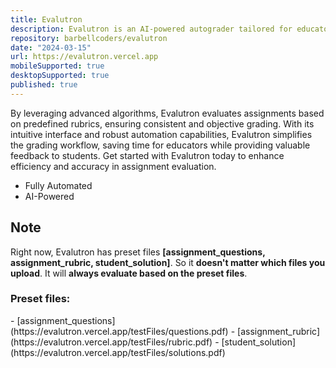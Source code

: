 ```yaml
---
title: Evalutron
description: Evalutron is an AI-powered autograder tailored for educators and institutions to streamline the grading process of student assignments
repository: barbellcoders/evalutron
date: "2024-03-15"
url: https://evalutron.vercel.app
mobileSupported: true
desktopSupported: true
published: true
---
```


By leveraging advanced algorithms, Evalutron evaluates assignments based on predefined rubrics, ensuring consistent and objective grading. With its intuitive interface and robust automation capabilities, Evalutron simplifies the grading workflow, saving time for educators while providing valuable feedback to students. Get started with Evalutron today to enhance efficiency and accuracy in assignment evaluation.

- Fully Automated
- AI-Powered

<h2>Note</h2>

Right now, Evalutron has preset files **[assignment_questions, assignment_rubric, student_solution]**. So it **doesn't matter which files you upload**. It will **always evaluate based on the preset files**.

<h3>Preset files:</h3>- [assignment_questions](https://evalutron.vercel.app/testFiles/questions.pdf)
- [assignment_rubric](https://evalutron.vercel.app/testFiles/rubric.pdf) - [student_solution](https://evalutron.vercel.app/testFiles/solutions.pdf)
